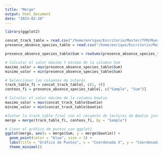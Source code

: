 ```yaml
---
title: "Merge"
output: html_document
date: "2023-02-20"
---
```



```r
library(ggplot2)

concat_track_table = read.csv("/home/enrique/Escritorio/Master/TFM/Muestras/Estudios/track_tables_finales/concat_track_table.tsv", sep = "\t")
presence_absence_species_table = read.csv("/home/enrique/Escritorio/Master/TFM/Muestras/Estudios/Scripts_EukDetect/presence_absence_table/presence_absence_species_table.tsv", sep = "\t")

presence_absence_species_table$Sum = rowSums(presence_absence_species_table[, -1])

# Calcular el valor máximo Y mínimo de la columna Sum
maximo_valor = max(presence_absence_species_table$Sum)
minimo_valor = min(presence_absence_species_table$Sum)

# Seleccionar las columnas de interés
track_table_fi = concat_track_table[, c(1, 4)]
conteos_fi = presence_absence_species_table[, c("Sample", "Sum")]

# Calcular el valor máximo de la columna bowtie
maximo_valor = max(concat_track_table$bowtie)
minimo_valor = min(concat_track_table$bowtie)

#Juntar la track_table final con el recuento de lecturas de Bowtie junto con la suma total de taxones encontrados por muestra
merge = merge(track_table_fi, conteos_fi, by = "Sample")

# Crear el gráfico de puntos con ggplot2
ggplot(merge, aes(x = merge$Sum, y = merge$bowtie)) +
  geom_point(color = "blue", size = 3) +
  labs(title = "Gráfico de Puntos", x = "Coordenada X", y = "Coordenada Y") +
  theme_minimal()


```